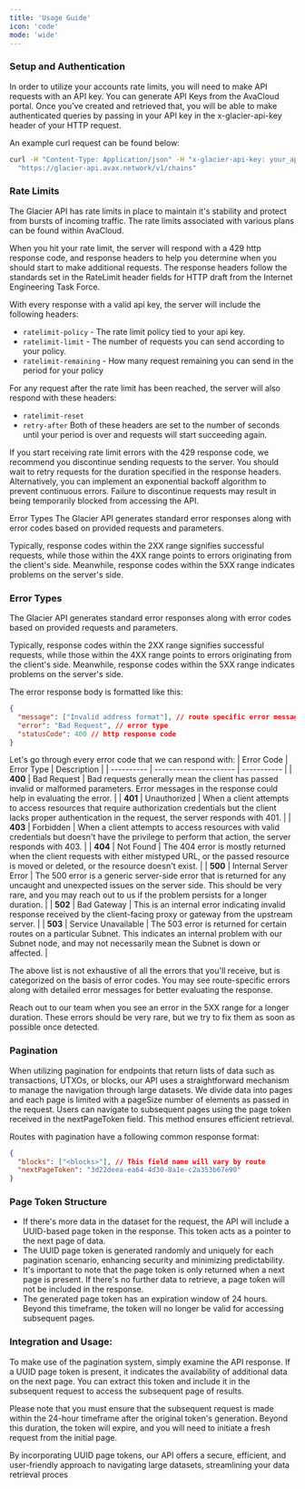 ```yaml
---
title: 'Usage Guide'
icon: 'code'
mode: 'wide'
---
```



### Setup and Authentication ###
In order to utilize your accounts rate limits, you will need to make API requests with an API key. You can generate API Keys from the AvaCloud portal. Once you've created and retrieved that, you will be able to make authenticated queries by passing in your API key in the x-glacier-api-key header of your HTTP request.

An example curl request can be found below:

```bash
curl -H "Content-Type: Application/json" -H "x-glacier-api-key: your_api_key" \
  "https://glacier-api.avax.network/v1/chains"
```

### Rate Limits ###
The Glacier API has rate limits in place to maintain it's stability and protect from bursts of incoming traffic. The rate limits associated with various plans can be found within AvaCloud.

When you hit your rate limit, the server will respond with a 429 http response code, and response headers to help you determine when you should start to make additional requests. The response headers follow the standards set in the RateLimit header fields for HTTP draft from the Internet Engineering Task Force.

With every response with a valid api key, the server will include the following headers:

- `ratelimit-policy` - The rate limit policy tied to your api key.
- `ratelimit-limit` - The number of requests you can send according to your policy.
- `ratelimit-remaining` - How many request remaining you can send in the period for your policy

For any request after the rate limit has been reached, the server will also respond with these headers:
- `ratelimit-reset`
- `retry-after`
Both of these headers are set to the number of seconds until your period is over and requests will start succeeding again.

If you start receiving rate limit errors with the 429 response code, we recommend you discontinue sending requests to the server. You should wait to retry requests for the duration specified in the response headers. Alternatively, you can implement an exponential backoff algorithm to prevent continuous errors. Failure to discontinue requests may result in being temporarily blocked from accessing the API.

Error Types
The Glacier API generates standard error responses along with error codes based on provided requests and parameters.

Typically, response codes within the 2XX range signifies successful requests, while those within the 4XX range points to errors originating from the client's side. Meanwhile, response codes within the 5XX range indicates problems on the server's side.

### Error Types ###
The Glacier API generates standard error responses along with error codes based on provided requests and parameters.

Typically, response codes within the 2XX range signifies successful requests, while those within the 4XX range points to errors originating from the client's side. Meanwhile, response codes within the 5XX range indicates problems on the server's side.

The error response body is formatted like this:
```json
{
  "message": ["Invalid address format"], // route specific error message
  "error": "Bad Request", // error type
  "statusCode": 400 // http response code
}
```

Let's go through every error code that we can respond with:
| Error Code | Error Type             | Description |
| ---------- | ---------------------- | ----------- |
| **400**    | Bad Request            | Bad requests generally mean the client has passed invalid or malformed parameters. Error messages in the response could help in evaluating the error. |
| **401**    | Unauthorized           | When a client attempts to access resources that require authorization credentials but the client lacks proper authentication in the request, the server responds with 401. |
| **403**    | Forbidden              | When a client attempts to access resources with valid credentials but doesn't have the privilege to perform that action, the server responds with 403. |
| **404**    | Not Found              | The 404 error is mostly returned when the client requests with either mistyped URL, or the passed resource is moved or deleted, or the resource doesn't exist. |
| **500**    | Internal Server Error   | The 500 error is a generic server-side error that is returned for any uncaught and unexpected issues on the server side. This should be very rare, and you may reach out to us if the problem persists for a longer duration. |
| **502**    | Bad Gateway            | This is an internal error indicating invalid response received by the client-facing proxy or gateway from the upstream server. |
| **503**    | Service Unavailable    | The 503 error is returned for certain routes on a particular Subnet. This indicates an internal problem with our Subnet node, and may not necessarily mean the Subnet is down or affected. |


The above list is not exhaustive of all the errors that you'll receive, but is categorized on the basis of error codes. You may see route-specific errors along with detailed error messages for better evaluating the response.

<Tip>Reach out to our team when you see an error in the 5XX range for a longer duration. These errors should be very rare, but we try to fix them as soon as possible once detected.</Tip>

### Pagination ###
When utilizing pagination for endpoints that return lists of data such as transactions, UTXOs, or blocks, our API uses a straightforward mechanism to manage the navigation through large datasets. We divide data into pages and each page is limited with a pageSize number of elements as passed in the request. Users can navigate to subsequent pages using the page token received in the nextPageToken field. This method ensures efficient retrieval.

Routes with pagination have a following common response format:
```json
{
  "blocks": ["<blocks>"], // This field name will vary by route
  "nextPageToken": "3d22deea-ea64-4d30-8a1e-c2a353b67e90"
}
```
### Page Token Structure ###
- If there's more data in the dataset for the request, the API will include a UUID-based page token in the response. This token acts as a pointer to the next page of data.
- The UUID page token is generated randomly and uniquely for each pagination scenario, enhancing security and minimizing predictability.
- It's important to note that the page token is only returned when a next page is present. If there's no further data to retrieve, a page token will not be included in the response.
- The generated page token has an expiration window of 24 hours. Beyond this timeframe, the token will no longer be valid for accessing subsequent pages.

### Integration and Usage: ###
To make use of the pagination system, simply examine the API response. If a UUID page token is present, it indicates the availability of additional data on the next page. You can extract this token and include it in the subsequent request to access the subsequent page of results.

Please note that you must ensure that the subsequent request is made within the 24-hour timeframe after the original token's generation. Beyond this duration, the token will expire, and you will need to initiate a fresh request from the initial page.

By incorporating UUID page tokens, our API offers a secure, efficient, and user-friendly approach to navigating large datasets, streamlining your data retrieval proces
